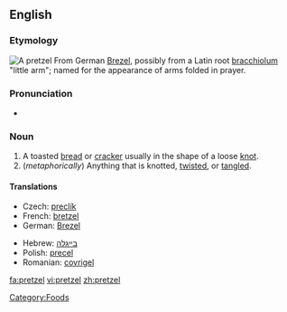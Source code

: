 {{wikipedia}}
==English==

===Etymology===
[[Image:Breze.jpg|thumb|A pretzel]]
From German [[Brezel]], possibly from a Latin root [[bracchiolum]] "little arm"; named for the appearance of arms folded in prayer.

===Pronunciation===
*{{IPA|/ˈprɛt.səl/}}

===Noun===
{{en-noun}}

# A toasted [[bread]] or [[cracker]] usually in the shape of a loose [[knot]].
# (''metaphorically'') Anything that is knotted, [[twist]]ed, or [[tangle]]d.

====Translations====
{{trans-top|a toasted bead or cracker in the shape of a knot}}
*Czech: [[preclík]] {{m}}
*French: [[bretzel]] {{m}}
*German: [[Brezel]] {{f}}
{{trans-mid}}
*Hebrew: [[בייגלה]]
*Polish: [[precel]]
*Romanian: [[covrigel]] {{m}}
{{trans-bottom}}

[[Category:Foods]]

[[fa:pretzel]]
[[vi:pretzel]]
[[zh:pretzel]]